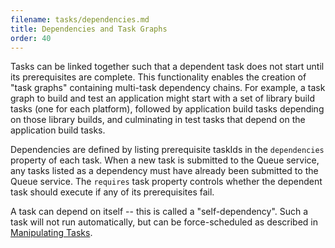 ```yaml
---
filename: tasks/dependencies.md
title: Dependencies and Task Graphs
order: 40
---
```


Tasks can be linked together such that a dependent task does not start until
its prerequisites are complete. This functionality enables the creation of
"task graphs" containing multi-task dependency chains. For example, a task
graph to build and test an application might start with a set of library build
tasks (one for each platform), followed by application build tasks depending on
those library builds, and culminating in test tasks that depend on the
application build tasks.

Dependencies are defined by listing prerequisite taskIds in the `dependencies`
property of each task. When a new task is submitted to the Queue service, any
tasks listed as a dependency must have already been submitted to the Queue
service. The `requires` task property controls whether the dependent task
should execute if any of its prerequisites fail.

A task can depend on itself -- this is called a "self-dependency". Such a task
will not run automatically, but can be force-scheduled as described in
[Manipulating Tasks](manipulating).